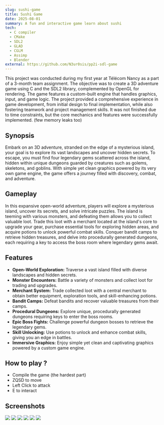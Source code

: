 ```yaml
---
slug: sushi-game
title: Sushi Game
date: 2025-08-01
summary: A fun and interactive game learn about sushi
tech:
  - C compiler
  - CMake
  - SDL2
  - GLAD
  - CGLM
  - Assimp
  - Blender
external: https://github.com/N3ur0sis/pp2i-sdl-game
---
```


This project was conducted during my first year at Télécom Nancy as a part of a 3-month team assignment.
The objective was to create a 3D adventure game using C and the SDL2 library, complemented by OpenGL for rendering. The game features a custom-built engine that handles graphics, input, and game logic.
The project provided a comprehensive experience in game development, from initial design to final implementation, while also fostering teamwork and project management skills.
It was not finished due to time constraints, but the core mechanics and features were successfully implemented. (few memory leaks too)

## **Synopsis**

Embark on an 3D adventure, stranded on the edge of a mysterious island, your goal is to explore its vast landscapes and uncover hidden secrets. To escape, you must find four legendary gems scattered across the island, hidden within unique dungeons guarded by creatures such as golems, skeletons, and goblins. With simple yet clean graphics powered by its very own game engine, the game offers a journey filled with discovery, combat, and adventure.

## **Gameplay**

In this expansive open-world adventure, players will explore a mysterious island, uncover its secrets, and solve intricate puzzles. The island is teeming with various monsters, and defeating them allows you to collect valuable loot. Trade this loot with a merchant located at the island's core to upgrade your gear, purchase essential tools for exploring hidden areas, and acquire potions to unlock powerful combat skills. Conquer bandit camps to retrieve hidden treasures, and delve into procedurally generated dungeons, each requiring a key to access the boss room where legendary gems await.

## **Features**

- **Open-World Exploration:** Traverse a vast island filled with diverse landscapes and hidden secrets.
- **Monster Encounters:** Battle a variety of monsters and collect loot for trading and upgrades.
- **Merchant System:** Trade collected loot with a central merchant to obtain better equipment, exploration tools, and skill-enhancing potions.
- **Bandit Camps:** Defeat bandits and recover valuable treasures from their camps.
- **Procedural Dungeons:** Explore unique, procedurally generated dungeons requiring keys to enter the boss rooms.
- **Epic Boss Fights:** Challenge powerful dungeon bosses to retrieve the legendary gems.
- **Skill Unlocking:** Use potions to unlock and enhance combat skills, giving you an edge in battles.
- **Immersive Graphics:** Enjoy simple yet clean and captivating graphics powered by a custom game engine.

## **How to play ?**

- Compile the game (the hardest part)
- ZQSD to move
- Left Click to attack
- E to interact


## **Screenshots**

<img src="/SushiGame/Screenshot-0.png" className="max-w-m" />
<img src="/SushiGame/Screenshot-2.png" className="max-w-m" />  
<img src="/SushiGame/Screenshot-3.png" className="max-w-m" />  
<img src="/SushiGame/Screenshot-4.png" className="max-w-m" />  
<img src="/SushiGame/Screenshot-5.png" className="max-w-m" />  
<img src="/SushiGame/Screenshot-6.png" className="max-w-m" />  
